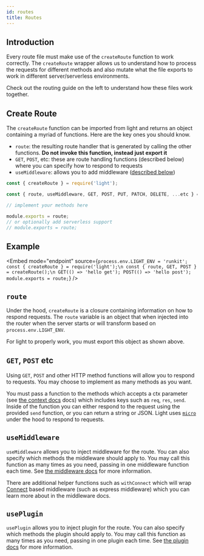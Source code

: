 ```yaml
---
id: routes
title: Routes
---
```


## Introduction

Every route file must make use of the `createRoute` function to work correctly. The `createRoute` wrapper allows us to understand how to process the requests for different methods and also mutate what the file exports to work in different server/serverless environments.

Check out the routing guide on the left to understand how these files work together.

## Create Route

The `createRoute` function can be imported from light and returns an object containing a myriad of functions. Here are the key ones you should know.

- `route`: the resulting route handler that is generated by calling the other functions. **Do not invoke this function, instead just export it**
- `GET`, `POST`, etc: these are route handling functions (described below) where you can specify how to respond to requests
- `useMiddleware`: allows you to add middleware ([described below](#usemiddleware))

```js
const { createRoute } = require('light');

const { route, useMiddleware, GET, POST, PUT, PATCH, DELETE, ...etc } = createRoute();

// implement your methods here

module.exports = route;
// or optionally add serverless support
// module.exports = route;
```

## Example


<Embed
  mode="endpoint"
  source={`process.env.LIGHT_ENV = 'runkit';
const { createRoute } = require('light');\n
const { route, GET, POST } = createRoute();\n
GET(() => 'hello get');
POST(() => 'hello post');
module.exports = route;`}
/>

## `route`

Under the hood, `createRoute` is a closure containing information on how to respond requests. The `route` variable is an object that when injected into the router when the server starts or will transform based on `process.env.LIGHT_ENV`.

For light to properly work, you must export this object as shown above.

## `GET`, `POST` etc

Using `GET`, `POST` and other HTTP method functions will allow you to respond to requests. You may choose to implement as many methods as you want.

You must pass a function to the methods which accepts a ctx parameter (see [the context docs](core/context.md) docs) which includes keys such as `req`, `res`, `send`. Inside of the function you can either respond to the request using the provided `send` function, or you can return a string or JSON. Light uses [`micro`](https://github.com/vercel/micro) under the hood to respond to requests.

## `useMiddleware`

`useMiddleware` allows you to inject middleware for the route. You can also specify which methods the middleware should apply to. You may call this function as many times as you need, passing in one middleware function each time. See [the middleware docs](core/middleware.mdx) for more information.

There are additional helper functions such as `withConnect` which will wrap [Connect](https://github.com/senchalabs/connect) based middleware (such as express middleware) which you can learn more about in the middleware docs.

## `usePlugin`

`usePlugin` allows you to inject plugin for the route. You can also specify which methods the plugin should apply to. You may call this function as many times as you need, passing in one plugin each time. See [the plugin docs](core/plugins.mdx) for more information.
